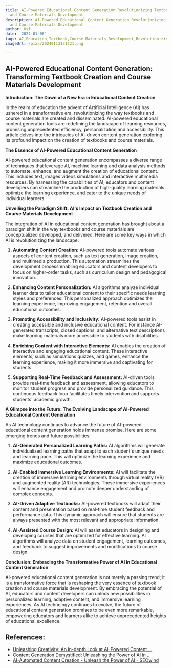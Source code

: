 ```yaml
---
title: AI-Powered Educational Content Generation Revolutionizing Textbook Creation
  and Course Materials Development
description: AI-Powered Educational Content Generation Revolutionizing Textbook Creation
  and Course Materials Development
author: Usf
date: '2024-01-06'
tags: AI,Education,Textbook,Course Materials,Development,Revolutionizing,Content Generation
imageUrl: /pixa/20240113131221.png

---
```

## AI-Powered Educational Content Generation: Transforming Textbook Creation  and Course Materials Development

**Introduction: The Dawn  of a New Era  in Educational Content Creation**

In the realm of education the advent of Artificial Intelligence (AI)  has  ushered in a transformative era, revolutionizing the way textbooks and course materials are created and disseminated. AI-powered educational content generation tools are redefining the landscape of learning resources, promising unprecedented efficiency, personalization and accessibility. This article delves  into the intricacies of AI-driven content  generation  exploring its profound impact on the creation of  textbooks and course materials.

**The Essence of AI-Powered Educational Content Generation**

AI-powered educational content generation encompasses  a diverse range of techniques that leverage AI, machine learning and data analysis methods to automate, enhance, and augment the creation of  educational content. This includes text, images videos simulations and interactive multimedia resources. By  harnessing  the capabilities of AI, educators and content developers can streamline the production of high-quality learning materials  optimize the learning experience, and cater  to the unique needs of individual  learners.

**Unveiling the Paradigm Shift: AI's Impact on Textbook Creation and Course Materials Development**

The integration of AI in educational content generation has brought  about a paradigm shift in  the way textbooks and  course materials are conceptualized developed, and delivered.  Here are some key ways  in which AI is revolutionizing the  landscape:

1. **Automating Content Creation:** AI-powered tools automate various aspects  of  content creation, such as text generation, image creation, and multimedia production. This automation streamlines the development process enabling educators and content developers to focus on higher-order tasks,  such as  curriculum design and pedagogical innovation.

2. **Enhancing Content Personalization:** AI  algorithms analyze individual learner data to tailor educational content to their specific needs  learning styles and preferences. This personalized approach optimizes the learning experience, improving  engagement, retention and overall educational outcomes.

3. **Promoting Accessibility and Inclusivity:** AI-powered tools assist in creating accessible and inclusive educational content. For instance  AI-generated transcripts, closed captions, and alternative text descriptions make learning materials more accessible to students with disabilities.

4. **Enriching Content with Interactive Elements:** AI enables the creation of  interactive and engaging educational content. These interactive elements, such as simulations quizzes, and games, enhance  the learning experience, making it more immersive and captivating for students.

5. **Supporting Real-Time Feedback and Assessment:** AI-driven tools provide real-time  feedback and assessment, allowing educators  to monitor student progress and provide personalized guidance.  This continuous feedback loop facilitates timely intervention and supports students' academic growth.

**A Glimpse into the Future: The Evolving Landscape of AI-Powered Educational Content Generation**

As AI technology continues  to advance the future of AI-powered educational content generation holds immense promise. Here are some emerging trends and  future possibilities:

1. **AI-Generated Personalized Learning Paths:** AI algorithms  will generate individualized learning paths that adapt to each student's unique needs  and learning pace. This will optimize the learning experience and  maximize educational outcomes.

2. **AI-Enabled Immersive Learning  Environments:** AI will  facilitate the  creation of  immersive learning  environments through virtual reality (VR) and augmented reality  (AR)  technologies. These immersive experiences will enhance engagement and promote deeper understanding of complex concepts.

3. **AI-Driven Adaptive Textbooks:**  AI-powered textbooks will adapt their content  and presentation based on real-time student feedback and performance data. This dynamic approach will ensure that students are always presented with the most relevant and appropriate information.

4.  **AI-Assisted Course Design:** AI  will assist educators in  designing and  developing  courses that  are optimized for effective learning. AI algorithms will analyze data on student engagement, learning outcomes, and feedback to  suggest  improvements and modifications to course design.

**Conclusion: Embracing the Transformative Power of  AI in Educational Content Generation**

AI-powered educational content generation is not merely a passing trend;  it is a transformative force that is reshaping the very essence of textbook creation and course  materials development. By embracing the potential of AI, educators and  content  developers can unlock new possibilities in personalized learning, adaptive content, and  immersive learning experiences.  As AI technology continues to evolve, the future of educational content generation promises to  be even more remarkable, empowering educators and learners alike to achieve unprecedented heights of educational excellence.

## References:
- [Unleashing Creativity: An In-depth Look at AI-Powered Content ...](https://cloudinary.com/guides/ai/unleashing-creativity-an-in-depth-look-at-ai-powered-content-creation)
- [Content Generation Demystified: Unleashing the Power of AI in ...](https://aicontentfy.com/en/blog/content-generation-demystified-unleashing-power-of-ai-in-marketing)
- [AI-Automated Content Creation - Unleash the Power of AI - SEOwind](https://seowind.io/ai-automated-content-creation/)
